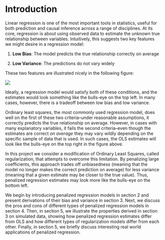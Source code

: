 

# Introduction

Linear regression is one of the most important tools in statistics, useful for both prediction and causal inference across a range of disciplines. At its core, regression is about using observed data to estimate the unknown true relationship between variables. Intuitively, this suggests two key features we might desire in  a regression model:

1. __Low Bias__: The model predicts the true relationship correctly on average

2. __Low Variance__: The predictions do not vary widely

These two features are illustrated nicely in the following figure: 

![](bias-variance.png)

Ideally, a regression model would satisfy both of these conditions, and the estimates would look something like the bulls-eye on the top left. In many cases, however, there is a tradeoff between low bias and low variance.

Ordinary least squares, the most commonly used regression model, does well on the first of these two criteria--under reasonable assumptions, it correctly predicts the true relationship on average. However, in cases with many explanatory variables, it fails the second criteria--even though the estimates are correct _on average_ they may vary wildly depending on the specific sample of data that is used. In such cases, the OLS estimates will look like the bulls-eye on the top right in the figure above. 

In this project we consider a modification of Ordinary Least Squares, called regularization, that attempts to overcome this limitation. By penalizing large coefficients, this approach trades off unbiasedness (meaning that the model no longer makes the correct prediction on average) for less variance (meaning that a given estimate may be closer to the true value). Thus, penalized regression estimates may look more like the bulls-eye on the bottom left. 

We begin by introducing penalized regression models in section 2 and present derivations of their bias and variance in section 3. Next, we discuss the pros and cons of different types of penalized regression models in section 4. Then, in section 5, we illustrate the properties derived in section 3 on simulated data, showing how penalized regression estimates differ from OLS and how different types of regularization models differ from each other. Finally, in section 5, we briefly discuss interesting real world applications of penalized regression. 
